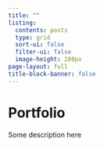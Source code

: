 ```yaml
---
title: ""
listing: 
  contents: posts
  type: grid
  sort-ui: false
  filter-ui: false 
  image-height: 280px
page-layout: full
title-block-banner: false
---
```


# [Portfolio]{.second-color}
Some description here